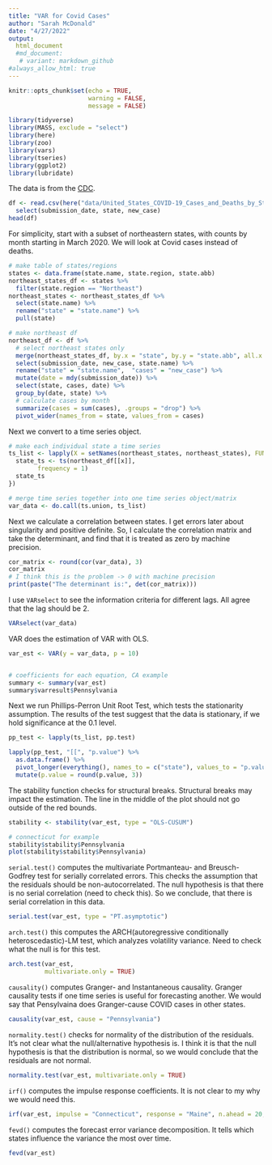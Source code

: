 ```yaml
---
title: "VAR for Covid Cases"
author: "Sarah McDonald"
date: "4/27/2022"
output: 
  html_document
  #md_document:
   # variant: markdown_github
#always_allow_html: true
---
```


```r
knitr::opts_chunk$set(echo = TRUE, 
                      warning = FALSE, 
                      message = FALSE)
```


```r
library(tidyverse)
library(MASS, exclude = "select")
library(here)
library(zoo)
library(vars)
library(tseries)
library(ggplot2)
library(lubridate)
```






The data is from the [CDC](https://data.cdc.gov/Case-Surveillance/United-States-COVID-19-Cases-and-Deaths-by-State-o/9mfq-cb36/data).

```r
df <- read.csv(here("data/United_States_COVID-19_Cases_and_Deaths_by_State_over_Time.csv")) %>%
  select(submission_date, state, new_case)
head(df) 
```

For simplicity, start with a subset of northeastern states, with counts by month starting in March 2020. We will look at Covid cases instead of deaths.


```r
# make table of states/regions
states <- data.frame(state.name, state.region, state.abb)
northeast_states_df <- states %>%
  filter(state.region == "Northeast")
northeast_states <- northeast_states_df %>%
  select(state.name) %>%
  rename("state" = "state.name") %>%
  pull(state)

# make northeast df
northeast_df <- df %>%
  # select northeast states only
  merge(northeast_states_df, by.x = "state", by.y = "state.abb", all.x = F) %>%
  select(submission_date, new_case, state.name) %>%
  rename("state" = "state.name",  "cases" = "new_case") %>%
  mutate(date = mdy(submission_date)) %>%
  select(state, cases, date) %>%
  group_by(date, state) %>%
  # calculate cases by month
  summarize(cases = sum(cases), .groups = "drop") %>%
  pivot_wider(names_from = state, values_from = cases) 
```

Next we convert to a time series object.

```r
# make each individual state a time series
ts_list <- lapply(X = setNames(northeast_states, northeast_states), FUN =  function(x) {
  state_ts <- ts(northeast_df[[x]], 
        frequency = 1)
  state_ts
})

# merge time series together into one time series object/matrix
var_data <- do.call(ts.union, ts_list)
```

Next we calculate a correlation between states. I get errors later about singularity and positive definite. 
So, I calculate the correlation matrix and take the determinant, and find that it is treated as zero by machine precision.

```r
cor_matrix <- round(cor(var_data), 3)
cor_matrix
# I think this is the problem -> 0 with machine precision
print(paste("The determinant is:", det(cor_matrix)))

```

I use `VARselect` to see the information criteria for different lags. All agree that the lag should be 2.

```r
VARselect(var_data)
```

VAR does the estimation of VAR with OLS. 

```r
var_est <- VAR(y = var_data, p = 10)


# coefficients for each equation, CA example
summary <- summary(var_est)
summary$varresult$Pennsylvania
```




Next we run Phillips-Perron Unit Root Test, which tests the stationarity assumption.
The results of the test suggest that the data is stationary, if we hold significance at the 0.1 level.

```r
pp_test <- lapply(ts_list, pp.test)

lapply(pp_test, "[[", "p.value") %>%
  as.data.frame() %>%
  pivot_longer(everything(), names_to = c("state"), values_to = "p.value") %>%
  mutate(p.value = round(p.value, 3))
```

The stability function checks for structural breaks. Structural breaks may impact the estimation. The line in the middle of the plot should not go outside of the red bounds.

```r
stability <- stability(var_est, type = "OLS-CUSUM")

# connecticut for example
stability$stability$Pennsylvania
plot(stability$stability$Pennsylvania)
```



`serial.test()` computes the multivariate Portmanteau- and Breusch-Godfrey test for serially correlated errors. This checks the assumption that the residuals should be non-autocorrelated. The null hypothesis is that there is no serial correlation (need to check this). So we conclude, that there is serial correlation in this data.

```r
serial.test(var_est, type = "PT.asymptotic")
```


`arch.test()` this computes the ARCH(autoregressive conditionally heteroscedastic)-LM test, which analyzes volatility variance. Need to check what the null is for this test.

```r
arch.test(var_est, 
          multivariate.only = TRUE)
```


`causality()` computes Granger- and Instantaneous causality. Granger causality tests if one time series is useful for forecasting another. We would say that Pensylvaina does Granger-cause COVID cases in other states.

```r
causality(var_est, cause = "Pennsylvania")
```



`normality.test()` checks for normality of the distribution of the residuals. It's not clear what the null/alternative hypothesis is. I think it is that the null hypothesis is that the distribution is normal, so we would conclude that the residuals are not normal.
```r
normality.test(var_est, multivariate.only = TRUE)
```



`irf()` computes the impulse response coefficients. It is not clear to my why we would need this.

```r
irf(var_est, impulse = "Connecticut", response = "Maine", n.ahead = 20, boot = TRUE)

```


`fevd()` computes the forecast error variance decomposition. It tells which states influence the variance the most over time.

```r
fevd(var_est)
```




